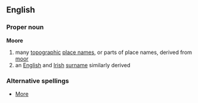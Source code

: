 ==English==
===Proper noun===
{{wikipedia}}
'''Moore'''
# many [[topographic]] [[place name]]s, or parts of place names, derived from [[moor]]
# an [[English]] and [[Irish]] [[surname]] similarly derived
===Alternative spellings===
*[[More]]